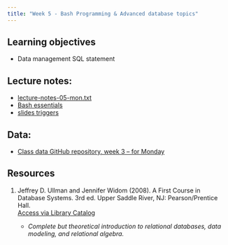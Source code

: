```yaml
---
title: "Week 5 - Bash Programming & Advanced database topics"
---
```


## Learning objectives

- Data management SQL statement

## Lecture notes:

-   [lecture-notes-05-mon.txt](lecture-notes-05-mon.txt)
-   [Bash essentials](bash-essentials.qmd)
-   [slides triggers](slides-05-triggers.pptx)

## Data:

- [Class data GitHub repository, week 3 -- for Monday](https://github.com/UCSB-Library-Research-Data-Services/bren-meds213-spring-2024-class-data/tree/main/week3)







## Resources

1.  Jeffrey D. Ullman and Jennifer Widom (2008). A First Course in Database Systems. 3rd ed. Upper Saddle River, NJ: Pearson/Prentice Hall.\
    [Access via Library Catalog](https://search.library.ucsb.edu/permalink/01UCSB_INST/1aqck9j/alma990032103790203776)

    -   *Complete but theoretical introduction to relational databases, data modeling, and relational algebra.*






